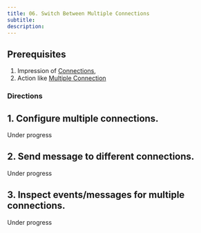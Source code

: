 ```yaml
---
title: 06. Switch Between Multiple Connections
subtitle:
description:
---
```


## Prerequisites
1. Impression of [Connections](/websocket/i/connections/), 
2. Action like [Multiple Connection](/websocket/a/establishing-multiple-ws-connections/)

### Directions 
## 1. Configure multiple connections.
Under progress

## 2. Send message to different connections.
Under progress

## 3. Inspect events/messages for multiple connections.
Under progress

<YouTube videoId="Oouju8grfio" />
